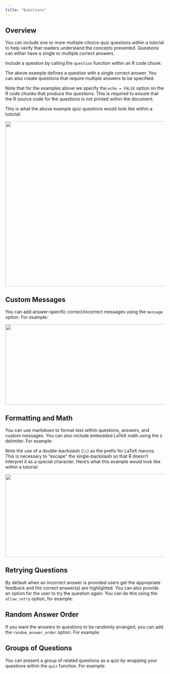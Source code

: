 ```yaml
---
title: "Questions"
---
```


## Overview

You can include one or more multiple-choice quiz questions within a tutorial to help verify that readers understand the concepts presented. Questions can either have a single or multiple correct answers. 

Include a question by calling the `question` function within an R code chunk:

<div id="question"></div>
<script type="text/javascript">loadSnippet('question')</script>

The above example defines a question with a single correct answer. You can also create questions that require multiple answers to be specified:

<div id="questionmultiple"></div>
<script type="text/javascript">loadSnippet('questionmultiple')</script>

Note that for the examples above we specify the `echo = FALSE` option on the R code chunks that produce the questions. This is required to ensure that the R source code for the questions is not printed within the document.

This is what the above example quiz questions would look like within a tutorial:

<img src="images/questions.png" width=731 height=521>

## Custom Messages

You can add answer-specific correct/incorrect messages using the `message` option. For example:

<div id="questionmessages"></div>
<script type="text/javascript">loadSnippet('questionmessages')</script>

<img src="images/questions-message.png" width=730 height=254>

## Formatting and Math

You can use markdown to format text within questions, answers, and custom messages. You can also include embedded LaTeX math using the `$` delimiter. For example:

<div id="questionmath"></div>
<script type="text/javascript">loadSnippet('questionmath')</script>

Note the use of a double-backslash (`\\`) as the prefix for LaTeX macros. This is necessary to "escape" the single-backslash so that R doesn't interpret it as a special character. Here's what this example would look like within a tutorial:

<img src="images/question-math.png" width=732 height=262>


## Retrying Questions

By default when an incorrect answer is provided users get the appropriate feedback and the correct answer(s) are highlighted. You can also provide an option for the user to try the question again. You can do this using the `allow_retry` option, for example:

<div id="questionretry"></div>
<script type="text/javascript">loadSnippet('questionretry')</script>


## Random Answer Order

If you want the answers to questions to be randomly arranged, you can add the `random_answer_order` option. For example:

<div id="questionrandom"></div>
<script type="text/javascript">loadSnippet('questionrandom')</script>

## Groups of Questions

You can present a group of related questions as a quiz by wrapping your questions within the `quiz` function. For example:

<div id="questionquiz"></div>
<script type="text/javascript">loadSnippet('questionquiz')</script>

